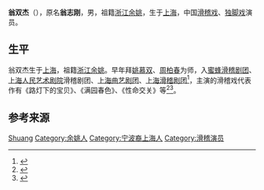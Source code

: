 '''翁双杰'''（{{bd|1928年||2014年|1月6日|catIdx=Weng翁}}），原名'''翁志刚'''，男，祖籍[[浙江|浙江]][[余姚|余姚]]，生于[[上海|上海]]，中国[[滑稽戏|滑稽戏]]、[[独脚戏|独脚戏]]演员。

== 生平 ==
翁双杰生于[[上海|上海]]，祖籍[[浙江|浙江]][[余姚|余姚]]。早年拜[[姚慕双|姚慕双]]、[[周柏春|周柏春]]为师，入[[蜜蜂滑稽剧团|蜜蜂滑稽剧团]]、[[上海人民艺术剧院|上海人民艺术剧院]]滑稽剧团、[[上海曲艺剧团|上海曲艺剧团]]、[[上海滑稽剧团|上海滑稽剧团]]<ref>{{cite news|title=翁双杰追悼会今举行 剧迷现场模仿“跳蹦摇曳”经典动作|url=http://news.163.com/14/0112/10/9ICQH7C300014AEE.html|accessdate=2014-01-12|newspaper=网易|archive-url=https://web.archive.org/web/20140112164055/http://news.163.com/14/0112/10/9ICQH7C300014AEE.html|archive-date=2014-01-12|dead-url=yes}}</ref>，主演的滑稽戏代表作有《路灯下的宝贝》、《满园春色》、《性命交关》等<ref>{{cite news|title=滑稽“双字辈” 翁双杰逝世 又一个大师离开了|url=http://news.hsw.cn/system/2014/01/08/051835387.shtml|accessdate=2014-01-12|newspaper=华商新闻网|archive-date=2014-01-12|archive-url=https://web.archive.org/web/20140112163842/http://news.hsw.cn/system/2014/01/08/051835387.shtml|dead-url=no}}</ref><ref>{{cite news|title=搭档、好友、徒弟前往送别翁双杰 伤叹又一大师逝去|url=http://news.sina.com.cn/c/2014-01-12/105329220778.shtml|accessdate=2014-01-12|newspaper=新浪网|archive-date=2014-01-12|archive-url=https://web.archive.org/web/20140112160526/http://news.sina.com.cn/c/2014-01-12/105329220778.shtml|dead-url=no}}</ref>。

== 参考来源 ==
{{reflist|2}}

{{Authority control}}
{{DEFAULTSORT:Weng翁}}
[[Category:翁姓|Shuang]]
[[Category:余姚人|Category:余姚人]]
[[Category:宁波裔上海人|Category:宁波裔上海人]]
[[Category:滑稽演员|Category:滑稽演员]]